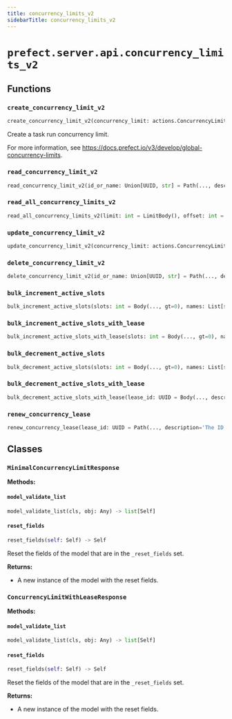```yaml
---
title: concurrency_limits_v2
sidebarTitle: concurrency_limits_v2
---
```


# `prefect.server.api.concurrency_limits_v2`

## Functions

### `create_concurrency_limit_v2` <sup><a href="https://github.com/PrefectHQ/prefect/blob/main/src/prefect/server/api/concurrency_limits_v2.py#L28" target="_blank"><Icon icon="github" style="width: 14px; height: 14px;" /></a></sup>

```python
create_concurrency_limit_v2(concurrency_limit: actions.ConcurrencyLimitV2Create, db: PrefectDBInterface = Depends(provide_database_interface)) -> schemas.core.ConcurrencyLimitV2
```


Create a task run concurrency limit.

For more information, see https://docs.prefect.io/v3/develop/global-concurrency-limits.


### `read_concurrency_limit_v2` <sup><a href="https://github.com/PrefectHQ/prefect/blob/main/src/prefect/server/api/concurrency_limits_v2.py#L46" target="_blank"><Icon icon="github" style="width: 14px; height: 14px;" /></a></sup>

```python
read_concurrency_limit_v2(id_or_name: Union[UUID, str] = Path(..., description='The ID or name of the concurrency limit', alias='id_or_name'), db: PrefectDBInterface = Depends(provide_database_interface)) -> schemas.responses.GlobalConcurrencyLimitResponse
```

### `read_all_concurrency_limits_v2` <sup><a href="https://github.com/PrefectHQ/prefect/blob/main/src/prefect/server/api/concurrency_limits_v2.py#L76" target="_blank"><Icon icon="github" style="width: 14px; height: 14px;" /></a></sup>

```python
read_all_concurrency_limits_v2(limit: int = LimitBody(), offset: int = Body(0, ge=0), db: PrefectDBInterface = Depends(provide_database_interface)) -> List[schemas.responses.GlobalConcurrencyLimitResponse]
```

### `update_concurrency_limit_v2` <sup><a href="https://github.com/PrefectHQ/prefect/blob/main/src/prefect/server/api/concurrency_limits_v2.py#L97" target="_blank"><Icon icon="github" style="width: 14px; height: 14px;" /></a></sup>

```python
update_concurrency_limit_v2(concurrency_limit: actions.ConcurrencyLimitV2Update, id_or_name: Union[UUID, str] = Path(..., description='The ID or name of the concurrency limit', alias='id_or_name'), db: PrefectDBInterface = Depends(provide_database_interface)) -> None
```

### `delete_concurrency_limit_v2` <sup><a href="https://github.com/PrefectHQ/prefect/blob/main/src/prefect/server/api/concurrency_limits_v2.py#L128" target="_blank"><Icon icon="github" style="width: 14px; height: 14px;" /></a></sup>

```python
delete_concurrency_limit_v2(id_or_name: Union[UUID, str] = Path(..., description='The ID or name of the concurrency limit', alias='id_or_name'), db: PrefectDBInterface = Depends(provide_database_interface)) -> None
```

### `bulk_increment_active_slots` <sup><a href="https://github.com/PrefectHQ/prefect/blob/main/src/prefect/server/api/concurrency_limits_v2.py#L254" target="_blank"><Icon icon="github" style="width: 14px; height: 14px;" /></a></sup>

```python
bulk_increment_active_slots(slots: int = Body(..., gt=0), names: List[str] = Body(..., min_items=1), mode: Literal['concurrency', 'rate_limit'] = Body('concurrency'), create_if_missing: Optional[bool] = Body(None, deprecated='Limits must be explicitly created before acquiring concurrency slots.'), db: PrefectDBInterface = Depends(provide_database_interface)) -> List[MinimalConcurrencyLimitResponse]
```

### `bulk_increment_active_slots_with_lease` <sup><a href="https://github.com/PrefectHQ/prefect/blob/main/src/prefect/server/api/concurrency_limits_v2.py#L289" target="_blank"><Icon icon="github" style="width: 14px; height: 14px;" /></a></sup>

```python
bulk_increment_active_slots_with_lease(slots: int = Body(..., gt=0), names: List[str] = Body(..., min_items=1), mode: Literal['concurrency', 'rate_limit'] = Body('concurrency'), lease_duration: float = Body(300, ge=60, le=60 * 60 * 24, description='The duration of the lease in seconds.'), holder: Optional[ConcurrencyLeaseHolder] = Body(None, description='The holder of the lease with type (flow_run, task_run, or deployment) and id.'), db: PrefectDBInterface = Depends(provide_database_interface)) -> ConcurrencyLimitWithLeaseResponse
```

### `bulk_decrement_active_slots` <sup><a href="https://github.com/PrefectHQ/prefect/blob/main/src/prefect/server/api/concurrency_limits_v2.py#L343" target="_blank"><Icon icon="github" style="width: 14px; height: 14px;" /></a></sup>

```python
bulk_decrement_active_slots(slots: int = Body(..., gt=0), names: List[str] = Body(..., min_items=1), occupancy_seconds: Optional[float] = Body(None, gt=0.0), create_if_missing: bool = Body(None, deprecated='Limits must be explicitly created before decrementing active slots.'), db: PrefectDBInterface = Depends(provide_database_interface)) -> List[MinimalConcurrencyLimitResponse]
```

### `bulk_decrement_active_slots_with_lease` <sup><a href="https://github.com/PrefectHQ/prefect/blob/main/src/prefect/server/api/concurrency_limits_v2.py#L377" target="_blank"><Icon icon="github" style="width: 14px; height: 14px;" /></a></sup>

```python
bulk_decrement_active_slots_with_lease(lease_id: UUID = Body(..., description='The ID of the lease corresponding to the concurrency limits to decrement.', embed=True), db: PrefectDBInterface = Depends(provide_database_interface)) -> None
```

### `renew_concurrency_lease` <sup><a href="https://github.com/PrefectHQ/prefect/blob/main/src/prefect/server/api/concurrency_limits_v2.py#L403" target="_blank"><Icon icon="github" style="width: 14px; height: 14px;" /></a></sup>

```python
renew_concurrency_lease(lease_id: UUID = Path(..., description='The ID of the lease to renew'), lease_duration: float = Body(300, ge=60, le=60 * 60 * 24, description='The duration of the lease in seconds.', embed=True)) -> None
```

## Classes

### `MinimalConcurrencyLimitResponse` <sup><a href="https://github.com/PrefectHQ/prefect/blob/main/src/prefect/server/api/concurrency_limits_v2.py#L156" target="_blank"><Icon icon="github" style="width: 14px; height: 14px;" /></a></sup>

**Methods:**

#### `model_validate_list` <sup><a href="https://github.com/PrefectHQ/prefect/blob/main/src/prefect/_internal/schemas/bases.py#L56" target="_blank"><Icon icon="github" style="width: 14px; height: 14px;" /></a></sup>

```python
model_validate_list(cls, obj: Any) -> list[Self]
```

#### `reset_fields` <sup><a href="https://github.com/PrefectHQ/prefect/blob/main/src/prefect/_internal/schemas/bases.py#L85" target="_blank"><Icon icon="github" style="width: 14px; height: 14px;" /></a></sup>

```python
reset_fields(self: Self) -> Self
```

Reset the fields of the model that are in the `_reset_fields` set.

**Returns:**
- A new instance of the model with the reset fields.


### `ConcurrencyLimitWithLeaseResponse` <sup><a href="https://github.com/PrefectHQ/prefect/blob/main/src/prefect/server/api/concurrency_limits_v2.py#L162" target="_blank"><Icon icon="github" style="width: 14px; height: 14px;" /></a></sup>

**Methods:**

#### `model_validate_list` <sup><a href="https://github.com/PrefectHQ/prefect/blob/main/src/prefect/_internal/schemas/bases.py#L56" target="_blank"><Icon icon="github" style="width: 14px; height: 14px;" /></a></sup>

```python
model_validate_list(cls, obj: Any) -> list[Self]
```

#### `reset_fields` <sup><a href="https://github.com/PrefectHQ/prefect/blob/main/src/prefect/_internal/schemas/bases.py#L85" target="_blank"><Icon icon="github" style="width: 14px; height: 14px;" /></a></sup>

```python
reset_fields(self: Self) -> Self
```

Reset the fields of the model that are in the `_reset_fields` set.

**Returns:**
- A new instance of the model with the reset fields.

